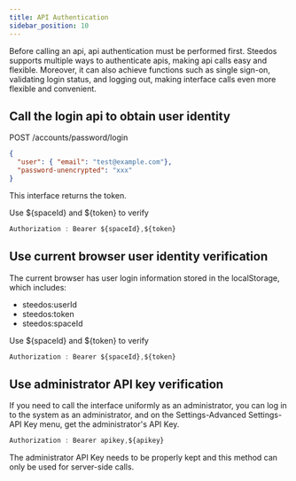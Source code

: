 ```yaml
---
title: API Authentication
sidebar_position: 10
---
```


Before calling an api, api authentication must be performed first. Steedos supports multiple ways to authenticate apis, making api calls easy and flexible. Moreover, it can also achieve functions such as single sign-on, validating login status, and logging out, making interface calls even more flexible and convenient.

## Call the login api to obtain user identity


POST /accounts/password/login

```json
{
  "user": { "email": "test@example.com"},
  "password-unencrypted": "xxx"
}
```

This interface returns the token.

Use ${spaceId} and ${token} to verify

```javascript
Authorization : Bearer ${spaceId},${token}
```

## Use current browser user identity verification

The current browser has user login information stored in the localStorage, which includes:

- steedos:userId
- steedos:token
- steedos:spaceId

Use ${spaceId} and ${token} to verify

```javascript
Authorization : Bearer ${spaceId},${token}
```

## Use administrator API key verification

If you need to call the interface uniformly as an administrator, you can log in to the system as an administrator, and on the Settings-Advanced Settings-API Key menu, get the administrator's API Key.

```javascript
Authorization : Bearer apikey,${apikey}
```

The administrator API Key needs to be properly kept and this method can only be used for server-side calls.
